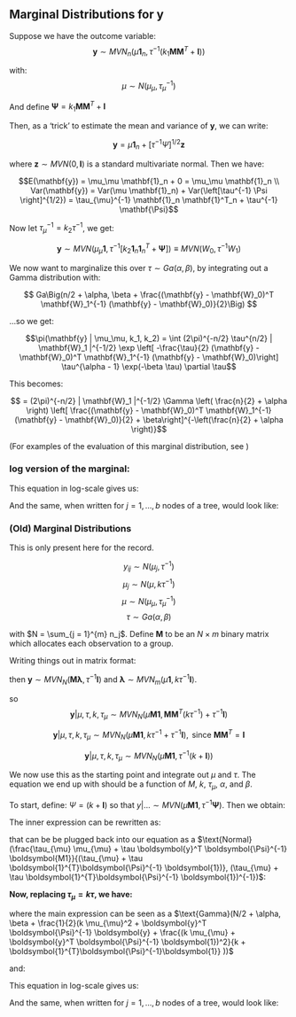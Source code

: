 ## Marginal Distributions for y

Suppose we have the outcome variable:
$$\mathbf{y} \sim MVN_n(\mu \mathbf{1}_n, \tau^{-1} (k_1 \mathbf{MM}^T + \mathbf{I}))$$

with:
$$\mu \sim N(\mu_\mu, \tau_\mu^{-1})$$

And define $\mathbf{\Psi} = k_1 \mathbf{MM}^T + \mathbf{I}$

Then, as a 'trick' to estimate the mean and variance of $\mathbf{y}$, we can write:

$$\mathbf{y} = \mu \mathbf{1}_n + \left[ \tau^{-1} \Psi \right]^{1/2} \mathbf{z}$$

where $\mathbf{z} \sim MVN(0, \mathbf{I})$ is a standard multivariate normal. Then we have:

$$E(\mathbf{y}) = \mu_\mu \mathbf{1}_n + 0 = \mu_\mu \mathbf{1}_n \\ 
Var(\mathbf{y}) = Var(\mu \mathbf{1}_n) + 
Var(\left[\tau^{-1} \Psi \right]^{1/2}) = \tau_{\mu}^{-1} \mathbf{1}_n \mathbf{1}^T_n + \tau^{-1} \mathbf{\Psi}$$

Now let $\tau_\mu^{-1} = k_2 \tau^{-1}$, we get:

$$\mathbf{y} \sim MVN(\mu_\mu \mathbf{1}, \tau^{-1} \left[ k_2 \mathbf{1}_n \mathbf{1}^T_n  +  \mathbf{\Psi} \right]) \equiv MVN(W_0, \tau^{-1} W_1)$$

We now want to marginalize this over $\tau \sim Ga(\alpha, \beta)$, by integrating out a Gamma distribution with:

$$ Ga\Big(n/2 + \alpha, \beta + \frac{(\mathbf{y} - \mathbf{W}_0)^T \mathbf{W}_1^{-1} (\mathbf{y} - \mathbf{W}_0)}{2}\Big) $$

...so we get:

$$\pi(\mathbf{y} | \mu_\mu, k_1, k_2) = \int 
(2\pi)^{-n/2}
\tau^{n/2} | \mathbf{W}_1 |^{-1/2} \exp \left[ -\frac{\tau}{2} (\mathbf{y} - \mathbf{W}_0)^T \mathbf{W}_1^{-1} (\mathbf{y} - \mathbf{W}_0)\right] \tau^{\alpha - 1} \exp(-\beta \tau) \partial \tau$$

This becomes:

$$ = (2\pi)^{-n/2} | \mathbf{W}_1 |^{-1/2} \Gamma \left( \frac{n}{2} + \alpha \right) \left[ \frac{(\mathbf{y} - \mathbf{W}_0)^T \mathbf{W}_1^{-1} (\mathbf{y} - \mathbf{W}_0)}{2} + \beta\right]^{-\left(\frac{n}{2} + \alpha \right)}$$

(For examples of the evaluation of this marginal
distribution, see )

### log version of the marginal: 

This equation in log-scale gives us: 

\begin{eqnarray*}
\log(\pi(\boldsymbol{y} | k_1, k_2, \mu, \alpha, \beta)) &=& 
-\frac{N}{2} \log(2\pi) 
-\frac{1}{2} \log(|\boldsymbol{\mathbf{W}}_{1}|) + 
\log(\Gamma(N/2 + \alpha)) \\
&-& (N/2 + \alpha)\left[ \log \Big( \beta + 
\frac{(\mathbf{y} - \mathbf{W}_{0})^T \mathbf{W}_{1}^{-1} (\mathbf{y} - \mathbf{W}_{0})}{2}\Big) \right]
\end{eqnarray*}


And the same, when written for $j = 1,\dots, b$ nodes 
of a tree, would look  like:

\begin{eqnarray*}
\sum_{j = 1}^{b} \log(\pi(\boldsymbol{y_{j}} | N_j, k_1, k_2, \mu, \alpha, \beta)) &=& \sum_{j = 1}^{b}
-\frac{N_j}{2} \log(2\pi) +
-\frac{1}{2} \log(|\boldsymbol{\mathbf{W}}_{1,j}|) + 
\log(\Gamma(N_j/2 + \alpha)) \\
&-& (N_j/2 + \alpha)\left[ \log \Big(\beta + 
\frac{(\mathbf{y}_j - \mathbf{W}_{0,j})^T \mathbf{W}_{1,j}^{-1} (\mathbf{y}_j - \mathbf{W}_{0,j})}{2} \Big) \right]
\end{eqnarray*}


### (Old) Marginal Distributions

This is only present here for the record. 

$$y_{ij} \sim N(\mu_j, \tau^{-1})$$
$$\mu_j \sim N(\mu, k\tau^{-1})$$
$$\mu \sim N(\mu_\mu,\tau_\mu^{-1})$$
$$\tau \sim Ga(\alpha, \beta)$$

with $N = \sum_{j = 1}^{m} n_j$. Define $\mathbf{M}$ to be an $N\times m$ binary matrix which allocates each observation to a group. 

Writing things out in matrix format:

\begin{equation}
\boldsymbol{y} = 
\begin{bmatrix}
    y_{11}       \\
    y_{21}       \\
    \vdots        \\
    y_{n_m m}      
\end{bmatrix}
\end{equation}

\begin{equation}
\boldsymbol{M} = 
\begin{bmatrix}
    0    & 1   & 0 \\
    1    & 0   & 0 \\
    1    & 0   & 0 \\
    \vdots & \vdots & \vdots        \\
    0    & 0    & 1 
\end{bmatrix}
\end{equation}

\begin{equation}
\boldsymbol{\lambda} = 
\begin{bmatrix}
    \lambda_1       \\
    \vdots        \\
    \lambda_m
\end{bmatrix}
\end{equation}


then $\boldsymbol{y} \sim MVN_{N}( \boldsymbol{M \lambda}, \tau^{-1} \boldsymbol{I})$ and $\boldsymbol{\lambda} \sim MVN_{m}( \mu \boldsymbol{1}, k \tau^{-1} \boldsymbol{I})$. 

\begin{equation}
E[\boldsymbol{y} | \mu, \tau] = E_\lambda E_y[\boldsymbol{y} | \boldsymbol{\lambda}, \mu, \tau] =
\boldsymbol{M} E[\boldsymbol{\lambda}] = \mu \boldsymbol{M1} \\

Var[\boldsymbol{y} | \mu, \tau] = Var[\boldsymbol{M} \boldsymbol{\lambda}] +
\tau^{-1} \boldsymbol{I} = \boldsymbol{M} \boldsymbol{M}^{T}(k\tau^{-1}) + \tau^{-1} \boldsymbol{I}

\end{equation}

so 
$$\boldsymbol{y} | \mu, \tau, k, \tau_{\mu} \sim MVN_{N}(\mu \boldsymbol{M1} , \boldsymbol{M} \boldsymbol{M}^{T}(k\tau^{-1}) + \tau^{-1} \boldsymbol{I})$$

$$\boldsymbol{y} | \mu, \tau, k, \tau_{\mu} \sim MVN_{N}(\mu \boldsymbol{M1} , k\tau^{-1} + \tau^{-1} \boldsymbol{I}), \text{ since } \boldsymbol{M} \boldsymbol{M}^{T} = \boldsymbol{I}$$

$$\boldsymbol{y} | \mu, \tau, k, \tau_{\mu} \sim MVN_{N}(\mu \boldsymbol{M1} , \tau^{-1} (k + \boldsymbol{I}) )$$

 We now use this as the starting point and integrate out $\mu$ and $\tau$. The equation we end up with should be a function of $M$, $k$, $\tau_\mu$, $\alpha$, and $\beta$. 

To start, define: $\Psi = (k + \boldsymbol{I})$ so that $y|\ldots \sim MVN(\mu \boldsymbol{M1}, \tau^{-1} \boldsymbol{\Psi})$. Then we obtain:

\begin{eqnarray*}
\pi(\boldsymbol{y} | k, \tau_\mu, \mu_\mu, \alpha, \beta) &=& \int \int \tau^{\alpha - 1} \exp [ -\beta \tau] \times \tau_\mu^{1/2} \exp \left[ -\frac{\tau_\mu}{2} (\mu - \mu_\mu)^2 \right]\\
&\times&  \tau^{N/2} |\Psi|^{-1/2}  \exp \left[ -\frac{\tau}{2} \left\{  (\boldsymbol{y} - \mu \boldsymbol{M1})^T \boldsymbol{\Psi}^{-1} (\boldsymbol{y} - \mu \boldsymbol{M1}) \right\} \right] \partial\mu \partial\tau \\ 

&=& \int \tau^{\alpha - 1} \exp [ -\beta \tau] \times \tau_\mu^{1/2} 
 \tau^{N/2} |\Psi|^{-1/2}\partial\tau  \\
&\times& \int \exp \left[ -\frac{1}{2} [\tau_\mu (\mu - \mu_\mu)^2 + \tau (\boldsymbol{y} - \mu \boldsymbol{M1})^T \boldsymbol{\Psi}^{-1}  (\boldsymbol{y} - \mu \boldsymbol{M1})] \right]  \partial\mu \\ 


\end{eqnarray*}

The inner expression can be rewritten as: 

\begin{eqnarray*}
Q &=&
[\tau_\mu (\mu - \mu_\mu)^2 + \tau (\boldsymbol{y} - \mu \boldsymbol{M1})^T \boldsymbol{\Psi}^{-1}  (\boldsymbol{y} - \mu \boldsymbol{M1})] \\

&=& \mu^2(\tau_{\mu} + \tau (\boldsymbol{M1})^{T}\boldsymbol{\Psi}^{-1}     \boldsymbol{M1}) - 2\mu (\tau_{\mu} \mu_{\mu} + 
\tau \boldsymbol{y}^T \boldsymbol{\Psi}^{-1} \boldsymbol{M1}) + \tau_{\mu} \mu_{\mu}^2 +
\tau \boldsymbol{y}^T \boldsymbol{\Psi}^{-1}  \boldsymbol{y} \\

&=& \mu^2(\tau_{\mu} + \tau \boldsymbol{1}^{T}\boldsymbol{\Psi}^{-1} \boldsymbol{1}) - 2\mu (\tau_{\mu} \mu_{\mu} + 
\tau \boldsymbol{y}^T \boldsymbol{\Psi}^{-1} \boldsymbol{M1}) + \tau_{\mu} \mu_{\mu}^2 +
\tau \boldsymbol{y}^T \boldsymbol{\Psi}^{-1}  \boldsymbol{y} \\


&=& \tau_{\mu} \mu_{\mu}^2 + \tau \boldsymbol{y}^T \boldsymbol{\Psi}^{-1}  \boldsymbol{y}   +
(\tau_{\mu} + \tau \boldsymbol{1}^{T}\boldsymbol{\Psi}^{-1} \boldsymbol{1})
\left(\mu - \frac{\tau_{\mu} \mu_{\mu} + \tau \boldsymbol{y}^T \boldsymbol{\Psi}^{-1} \boldsymbol{M1}}{\tau_{\mu} + \tau \boldsymbol{1}^{T}\boldsymbol{\Psi}^{-1} \boldsymbol{1}}\right)^2 \\

&+& \frac{(\tau_{\mu} \mu_{\mu} + \tau \boldsymbol{y}^T \boldsymbol{\Psi}^{-1} \boldsymbol{M1})^2}{(\tau_{\mu} + \tau \boldsymbol{1}^{T}\boldsymbol{\Psi}^{-1} \boldsymbol{1})}\\

\end{eqnarray*}


that can be be plugged back into our equation as a 
$\text{Normal}(\frac{\tau_{\mu} \mu_{\mu} + \tau \boldsymbol{y}^T \boldsymbol{\Psi}^{-1} \boldsymbol{M1}}{(\tau_{\mu} + \tau \boldsymbol{1}^{T}\boldsymbol{\Psi}^{-1} \boldsymbol{1})}, (\tau_{\mu} + \tau \boldsymbol{1}^{T}\boldsymbol{\Psi}^{-1} \boldsymbol{1})^{-1})$: 


\begin{eqnarray*}
\pi(\boldsymbol{y} | k, \tau_\mu, \mu_\mu, \alpha, \beta)

&=& \int \tau^{\alpha - 1} \exp [ -\beta \tau] \times \tau_\mu^{1/2} 
 \tau^{N/2} |\Psi|^{-1/2}\partial\tau  \\
&\times& \int \exp \left[ -\frac{1}{2} [\tau_\mu (\mu - \mu_\mu)^2 + \tau (\boldsymbol{y} - \mu \boldsymbol{M1})^T \boldsymbol{\Psi}^{-1} (\boldsymbol{y} - \mu \boldsymbol{M1})] \right]  \partial\mu \\ 


&=& \int \tau^{\alpha - 1} \exp [ -\beta \tau] \times \tau_\mu^{1/2} \tau^{N/2} |\Psi|^{-1/2}\partial\tau  
 \exp \left[ -\frac{1}{2}\{ \tau_{\mu} \mu_{\mu}^2 + \tau \boldsymbol{y}^T \boldsymbol{\Psi}^{-1} \boldsymbol{y}\} \right]  \\ 
 
&\times& \exp \left[ -\frac{1}{2} \left \{ 
 \frac{(\tau_{\mu} \mu_{\mu} + \tau \boldsymbol{y}^T \boldsymbol{\Psi}^{-1} \boldsymbol{M1})^2}{(\tau_{\mu} + \tau \boldsymbol{1}^{T}\boldsymbol{\Psi}^{-1}\boldsymbol{1})} \right \} \right]\\
 
&\times& \int \exp \left[ -\frac{1}{2} [
(\tau_{\mu} + \tau \boldsymbol{1}^{T}\boldsymbol{\Psi}^{-1}\boldsymbol{1})
\left(\mu - \frac{\tau_{\mu} \mu_{\mu} + \tau \boldsymbol{y}^T \boldsymbol{\Psi}^{-1} \boldsymbol{M1}}{\tau_{\mu} + \tau \boldsymbol{1}^{T}\boldsymbol{\Psi}^{-1}\boldsymbol{1}}\right)^2 
\right] \\ 

&\times& \frac{(\tau_{\mu} + \tau \boldsymbol{1}^{T}\boldsymbol{\Psi}^{-1} \boldsymbol{1})^{1/2}}{(\tau_{\mu} + \tau \boldsymbol{1}^{T}\boldsymbol{\Psi}^{-1}\boldsymbol{1})^{1/2}} \thinspace
\thinspace \thinspace \partial\mu \\ 

&=& \int \tau^{\alpha - 1} \exp [ -\beta \tau] \times \tau_\mu^{1/2} 
 \tau^{N/2} |\Psi|^{-1/2} 
 \exp \left[ -\frac{1}{2}\{ \tau_{\mu} \mu_{\mu}^2 + \tau \boldsymbol{y}^T \boldsymbol{\Psi}^{-1} \boldsymbol{y}\} \right] \\ 
&\times& \exp \left[ -\frac{1}{2} \left \{ 
 \frac{(\tau_{\mu} \mu_{\mu} + \tau \boldsymbol{y}^T \boldsymbol{\Psi} ^{-1} \boldsymbol{M1})^2}{(\tau_{\mu} + \tau \boldsymbol{1}^{T}\boldsymbol{\Psi}^{-1} \boldsymbol{1})} \right \} \right] \frac{1}{(\tau_{\mu} + \tau \boldsymbol{1}^{T}\boldsymbol{\Psi}^{-1}\boldsymbol{1})^{1/2}} \thinspace
\thinspace \thinspace \partial\tau \\ 

\end{eqnarray*}

**Now, replacing $\tau_{\mu} = k \tau$, we have:** 


\begin{eqnarray*}
\pi(\boldsymbol{y} | k, \mu_\mu, \alpha, \beta, \tau)

&=& \int \tau^{\alpha - 1} \exp [ -\beta \tau] \times (k \tau)^{1/2} 
 \tau^{N/2} |\Psi|^{-1/2} 
 \exp \left[ -\frac{1}{2}\{ k \tau\mu_{\mu}^2 + \tau \boldsymbol{y}^T \boldsymbol{\Psi}^{-1} \boldsymbol{y}\} \right] \\
 
&\times& \exp \left[ -\frac{1}{2} \left \{ 
 \frac{(k \tau\mu_{\mu} + \tau \boldsymbol{y}^T \boldsymbol{\Psi}^{-1} \boldsymbol{1})^2}{(k \tau + \tau \boldsymbol{1}^{T}\boldsymbol{\Psi}^{-1} \boldsymbol{1})} \right \} \right] \frac{1}{(k \tau+ \tau \boldsymbol{1}^{T}\boldsymbol{\Psi}^{-1} \boldsymbol{1})^{1/2}} \thinspace
\thinspace \thinspace \partial\tau \\ 


&=& |\Psi|^{-1/2}  k^{1/2} \int \tau^{\alpha - 1} \tau^{1/2} \tau^{N/2}
\exp [ -\beta \tau] \times

\exp \left[ -\frac{\tau}{2}\{ k \mu_{\mu}^2 + \boldsymbol{y}^T \boldsymbol{\Psi}^{-1} \boldsymbol{y}\} \right] \\ 
&\times& \exp \left[ -\frac{1}{2} \left \{ 
 \frac{(\tau (k \mu_{\mu} + \boldsymbol{y}^T \boldsymbol{\Psi}^{-1} \boldsymbol{M1}))^2}{ (\tau (k + \boldsymbol{1}^{T}\boldsymbol{\Psi}\boldsymbol{1})} \right \} \right] \frac{1}{(\tau (k +   \boldsymbol{1}^{T}\boldsymbol{\Psi}^{-1} \boldsymbol{1}))^{1/2}} \thinspace
\thinspace \thinspace \partial\tau \\ 

&=& |\Psi|^{-1/2}  k^{1/2} \frac{1}{(k + \boldsymbol{1}^{T} \boldsymbol{\Psi}^{-1} \boldsymbol{1})^{1/2}}
\int \tau^{\alpha - 1} \tau^{N/2} \\

&\times& \exp [ -\beta \tau] \times 
\exp \left[ -\frac{\tau}{2}\{ k \mu_{\mu}^2 + \boldsymbol{y}^T \boldsymbol{\Psi}^{-1} \boldsymbol{y} + \frac{(k \mu_{\mu} +
\boldsymbol{y}^T \boldsymbol{\Psi}^{-1}\boldsymbol{M1})^2}{k + \boldsymbol{1}^{T}\boldsymbol{\Psi}^{-1}\boldsymbol{1}} \} \right] 
\thinspace \thinspace \partial\tau \\ 

&=& |\Psi|^{-1/2}  k^{1/2} \frac{1}{(k + \boldsymbol{1}^{T} \boldsymbol{\Psi}^{-1} \boldsymbol{1})^{1/2}}
\int \tau^{N/2 + \alpha - 1} \\

&\times& \exp [ -\tau \{ \beta + \frac{1}{2}(k \mu_{\mu}^2 + \boldsymbol{y}^T \boldsymbol{\Psi}^{-1} \boldsymbol{y} + \frac{(k \mu_{\mu} + \boldsymbol{y}^T \boldsymbol{\Psi}^{-1}\boldsymbol{M1})^2}{k + \boldsymbol{1}^{T}\boldsymbol{\Psi}^{-1}\boldsymbol{1}} ) \}]
\thinspace \thinspace \partial\tau \\ 

\end{eqnarray*}


where the main expression can be seen as a 
$\text{Gamma}(N/2 + \alpha,  \beta + \frac{1}{2}(k \mu_{\mu}^2 + \boldsymbol{y}^T \boldsymbol{\Psi}^{-1} \boldsymbol{y} + \frac{(k \mu_{\mu} + \boldsymbol{y}^T \boldsymbol{\Psi}^{-1} \boldsymbol{1})^2}{k + \boldsymbol{1}^{T}\boldsymbol{\Psi}^{-1}\boldsymbol{1}} ))$

and: 

\begin{eqnarray*}
\pi(\boldsymbol{y} | k, \mu_\mu, \alpha, \beta)

&=& |\Psi|^{-1/2}  k^{1/2} \frac{1}{(k + \boldsymbol{1}^{T} \boldsymbol{\Psi}^{-1}\boldsymbol{1})^{1/2}}
\int \tau^{N/2 + \alpha - 1} \\
&\times& \exp [ -\tau \{ \beta + \frac{1}{2}(k \mu_{\mu}^2 + \boldsymbol{y}^T \boldsymbol{\Psi}^{-1} \boldsymbol{y} + \frac{(k \mu_{\mu} + \boldsymbol{y}^T \boldsymbol{\Psi}^{-1}\boldsymbol{M1})^2}{k + \boldsymbol{1}^{T}\boldsymbol{\Psi}^{-1}\boldsymbol{1}} ) \}]
\thinspace \thinspace \\

&\times& \frac{
(\beta + \frac{1}{2}(k \mu_{\mu}^2 + \boldsymbol{y}^T \boldsymbol{\Psi}^{-1} \boldsymbol{y} + \frac{(k \mu_{\mu} + \boldsymbol{y}^T \boldsymbol{\Psi}^{-1}\boldsymbol{M1})^2}{k + \boldsymbol{1}^{T}\boldsymbol{\Psi}^{-1}\boldsymbol{1}}))^{N/2 + \alpha}
}{
(\beta + \frac{1}{2}(k \mu_{\mu}^2 + \boldsymbol{y}^T \boldsymbol{\Psi}^{-1} \boldsymbol{y} + \frac{(k \mu_{\mu} + \boldsymbol{y}^T \boldsymbol{\Psi}^{-1}\boldsymbol{M1})^2}{k + \boldsymbol{1}^{T}\boldsymbol{\Psi}^{-1}\boldsymbol{1}}))^{N/2 + \alpha}
} \partial\tau \\ 

&=& |\Psi|^{-1/2}  k^{1/2} \frac{1}{k + (\boldsymbol{1}^{T} \boldsymbol{\Psi}^{-1}\boldsymbol{1})^{1/2}} \\
&\times&
(\beta + \frac{1}{2}(k \mu_{\mu}^2 + \boldsymbol{y}^T \boldsymbol{\Psi}^{-1} \boldsymbol{y} + \frac{(k \mu_{\mu} +
\boldsymbol{y}^T \boldsymbol{\Psi}^{-1}\boldsymbol{M1})^2}{k + \boldsymbol{1}^{T}\boldsymbol{\Psi}^{-1}\boldsymbol{1}}))^{-(N/2 + \alpha)}\\ 

\end{eqnarray*}

This equation in log-scale gives us: 

\begin{eqnarray*}
\log(\pi(\boldsymbol{y} | k, \mu_\mu, \alpha, \beta)) &=& 
-\frac{1}{2} \log(|\boldsymbol{\Psi}|) + 
\frac{\log(k)}{2} - \log(k + ((\boldsymbol{1}^{T}\boldsymbol{\Psi}^{-1}\boldsymbol{1})^{1/2})) \\
&-& (N/2 + \alpha)\left[ \log \beta + \log(1/2) + \log(k \mu_{\mu}^2 + \boldsymbol{y}^T \boldsymbol{\Psi}^{-1} \boldsymbol{y} + \frac{(k \mu_{\mu} + \boldsymbol{y}^T \boldsymbol{\Psi}^{-1}\boldsymbol{M1})^2}{k + \boldsymbol{1}^{T}\boldsymbol{\Psi}^{-1}\boldsymbol{1}}) \right]

\end{eqnarray*}


And the same, when written for $j = 1,\dots, b$ nodes 
of a tree, would look  like:

\begin{eqnarray*}
\sum_{j = 1}^{b} \log(\pi(\boldsymbol{y_{j}} | k_{j}, \mu_{\mu_{j}}, \alpha, \beta)) &=& 
\sum_{j = 1}^{b} -\frac{1}{2} \log(|\boldsymbol{\Psi_{j}}|) + 
\frac{\log(k_{j})}{2} - \log(k_{j} + ((\boldsymbol{1}^{T}\boldsymbol{\Psi_{j}}^{-1}\boldsymbol{1})^{1/2})) \\
&-& (N_{j}/2 + \alpha) [ \log \beta + \log(1/2) + \log(k_{j} \mu_{\mu_{j}}^2 + \boldsymbol{y_{j}}^T \boldsymbol{\Psi_{j}}^{-1} \boldsymbol{y_{j}} \\ &+& \frac{(k_{j} \mu_{\mu_{j}} 
 \boldsymbol{y_{j}}^T \boldsymbol{\Psi_{j}}^{-1}\boldsymbol{M_{j} 1})^2}{k_{j} + \boldsymbol{1}^{T}\boldsymbol{\Psi_{j}}^{-1}\boldsymbol{1}})]

\end{eqnarray*}